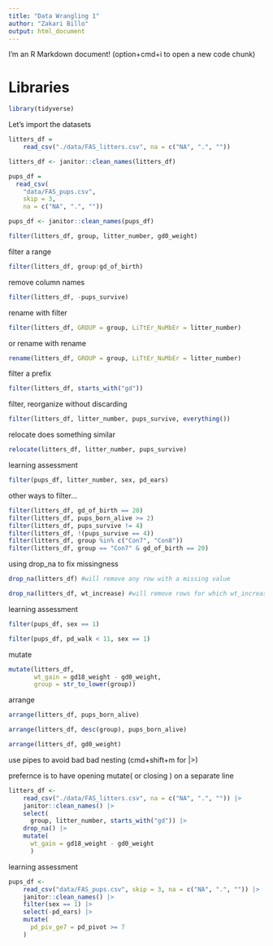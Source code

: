 ```yaml
---
title: "Data Wrangling 1"
author: "Zakari Billo"
output: html_document
---
```


I'm an R Markdown document! (option+cmd+i to open a new code chunk)

# Libraries

```r
library(tidyverse)
```

Let's import the datasets

```r
litters_df = 
    read_csv("./data/FAS_litters.csv", na = c("NA", ".", ""))

litters_df <- janitor::clean_names(litters_df)

pups_df = 
  read_csv(
    "data/FAS_pups.csv", 
    skip = 3,
    na = c("NA", ".", ""))

pups_df <- janitor::clean_names(pups_df)
```

```r
filter(litters_df, group, litter_number, gd0_weight)
```
filter a range

```r
filter(litters_df, group:gd_of_birth)
```

remove column names 
```r
filter(litters_df, -pups_survive)
```

rename with filter
```r
filter(litters_df, GROUP = group, LiTtEr_NuMbEr = litter_number)
```
or rename with rename 

```r
rename(litters_df, GROUP = group, LiTtEr_NuMbEr = litter_number)
```

filter a prefix 

```r
filter(litters_df, starts_with("gd"))
```

filter, reorganize without discarding

```r
filter(litters_df, litter_number, pups_survive, everything())
```
relocate does something similar 

```r
relocate(litters_df, litter_number, pups_survive)
```
learning assessment 

```r
filter(pups_df, litter_number, sex, pd_ears) 
```
other ways to filter...
```r

filter(litters_df, gd_of_birth == 20)
filter(litters_df, pups_born_alive >= 2)
filter(litters_df, pups_survive != 4)
filter(litters_df, !(pups_survive == 4))
filter(litters_df, group %in% c("Con7", "Con8"))
filter(litters_df, group == "Con7" & gd_of_birth == 20)

```

using drop_na to fix missingness

```r
drop_na(litters_df) #will remove any row with a missing value

drop_na(litters_df, wt_increase) #will remove rows for which wt_increase is missing.
```
learning assessment 

```r
filter(pups_df, sex == 1)

filter(pups_df, pd_walk < 11, sex == 1)
```

mutate

```r
mutate(litters_df, 
       wt_gain = gd18_weight - gd0_weight,
       group = str_to_lower(group))
```

arrange 

```r
arrange(litters_df, pups_born_alive)

arrange(litters_df, desc(group), pups_born_alive)

arrange(litters_df, gd0_weight)
```

use pipes to avoid bad bad nesting (cmd+shift+m for |>)

prefernce is to have opening mutate( or closing ) on a separate line

```r
litters_df <-
    read_csv("./data/FAS_litters.csv", na = c("NA", ".", "")) |>
    janitor::clean_names() |>
    select(
      group, litter_number, starts_with("gd")) |>
    drop_na() |>
    mutate(
      wt_gain = gd18_weight - gd0_weight
      )

```
 
learning assessment 

```r
pups_df <- 
    read_csv("data/FAS_pups.csv", skip = 3, na = c("NA", ".", "")) |>
    janitor::clean_names() |>
    filter(sex == 1) |>
    select(-pd_ears) |>
    mutate(
      pd_piv_ge7 = pd_pivot >= 7
    )
```

